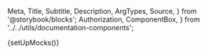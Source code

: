   Meta,
  Title,
  Subtitle,
  Description,
  ArgTypes,
  Source,
} from '@storybook/blocks';
  Authorization,
  ComponentBox,
} from '../../utils/documentation-components';

{setUpMocks()}

<Meta
  title="Payment Facilitation/Tokenize Payment Method"
  Components="tokenize-payment-method"
  of={JustifiTokenizePaymentMethod}
/>

<Title />

Component to render an entire form including a switch to use a credit card or bank
account, a submit button and all fields required for proper use.

# Index

- [Props, events and methods](#props-events-and-methods)
- [Security](#security)
- [Example usage](#example-usage)

# Props, events and methods

---

<ArgTypes exclude={['theme']} />

<Authorization
  actions={['write']}
  entity="tokenize"
  identification="account_id"
/>

# Security

---

The api endpoint associated with this component has the following security measures in place:

1. **Rate Limiting**: POST requests to are limited to 2 requests per 10 seconds.
2. **Token-based Request Limiting**: POST requests using web component token authentication are limited to 10 attempts per token.

These measures are in place to prevent abuse and ensure the security of the payment processing system.

**Note:** While `client-id` is still supported, we now recommend using web component tokens (`auth-token`) for enhanced security and flexibility.

# Example Usage

<ComponentBox>
  <justifi-tokenize-payment-method
    account-id="123"
    auth-token="123abc"
    payment-method-group-id="123"
  />
</ComponentBox>

---

<Source dark language="html" code={example} />
